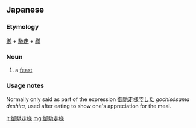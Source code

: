 ==Japanese==
{{ja-kanjitab|ご|ち|そう|さま|yomi=ok}}

===Etymology===
[[御]] + [[馳走]] + [[様]]

===Noun===
{{ja-noun|ごちそうさま}}

# a [[feast]]

===Usage notes===
Normally only said as part of the expression [[御馳走様でした]] ''gochisōsama deshita'', used after eating to show one's appreciation for the meal.

[[it:御馳走様]]
[[mg:御馳走様]]